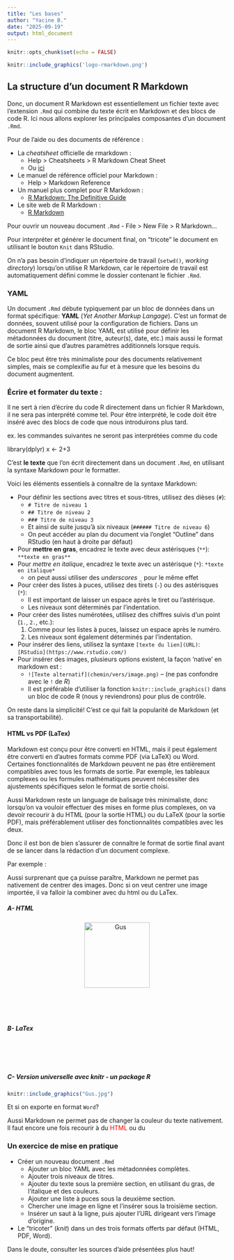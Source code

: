 ---
title: "Les bases"
author: "Yacine B."
date: "2025-09-19"
output: html_document
---

```{r setup, include=FALSE}
knitr::opts_chunk$set(echo = FALSE)
```

```{r logo, out.width='10%', fig.align='center'}
knitr::include_graphics('logo-rmarkdown.png')
```

## La structure d'un document R Markdown

Donc, un document R Markdown est essentiellement un fichier texte avec l'extension `.Rmd` qui combine du texte écrit en Markdown et des blocs de code R. Ici nous allons explorer les principales composantes d'un document `.Rmd`.

Pour de l'aide ou des documents de référence :

- La _cheatsheet_ officielle de rmarkdown : 
  - Help > Cheatsheets > R Markdown Cheat Sheet
  - Ou [ici](https://raw.githubusercontent.com/rstudio/cheatsheets/main/rmarkdown.pdf)
- Le manuel de référence officiel pour Markdown :
  - Help > Markdown Reference
- Un manuel plus complet pour R Markdown :
  - [R Markdown: The Definitive Guide](https://bookdown.org/yihui/rmarkdown/)
- Le site web de R Markdown :
  - [R Markdown](https://rmarkdown.rstudio.com/lesson-1.html)

Pour ouvrir un nouveau document `.Rmd`
- File > New File > R Markdown...

Pour interpréter et générer le document final, on "tricote" le document en utilisant le bouton `Knit` dans RStudio.

On n'a pas besoin d'indiquer un répertoire de travail (`setwd()`, _working directory_) lorsqu'on utilise R Markdown, car le répertoire de travail est automatiquement défini comme le dossier contenant le fichier `.Rmd`.

### YAML

Un document `.Rmd` débute typiquement par un bloc de données dans un format spécifique: **YAML** (*Yet Another Markup Langage*). C'est un format de données, souvent utilisé pour la configuration de fichiers. Dans un document R Markdown, le bloc YAML est utilisé pour définir les métadonnées du document (titre, auteur(s), date, etc.) mais aussi le format de sortie ainsi que d'autres paramètres additionnels lorsque requis.

Ce bloc peut être très minimaliste pour des documents relativement simples, mais se complexifie au fur et à mesure que les besoins du document augmentent. 

### Écrire et formater du texte :

Il ne sert à rien d'écrire du code R directement dans un fichier R Markdown, il ne sera pas interprété comme tel. Pour être interprété, le code doit être inséré avec des blocs de code que nous introduirons plus tard.

ex. les commandes suivantes ne seront pas interprétées comme du code

library(dplyr)
x <- 2+3

C'est **le texte** que l'on écrit directement dans un document `.Rmd`, en utilisant la syntaxe Markdown pour le formatter. 

Voici les éléments essentiels à connaître de la syntaxe Markdown:

- Pour définir les sections avec titres et sous-titres, utilisez des dièses (`#`):
  - `# Titre de niveau 1`
  - `## Titre de niveau 2`
  - `### Titre de niveau 3`
  - Et ainsi de suite jusqu'à six niveaux (`###### Titre de niveau 6`)
  - On peut accéder au plan du document via l'onglet "Outline" dans RStudio (en haut à droite par défaut)
- Pour **mettre en gras**, encadrez le texte avec deux astérisques (`**`): `**texte en gras**`
- Pour *mettre en italique*, encadrez le texte avec un astérisque (`*`): `*texte en italique*`
  - on peut aussi utiliser des _underscores_ `_` pour le même effet
- Pour créer des listes à puces, utilisez des tirets (`-`) ou des astérisques (`*`):
  - Il est important de laisser un espace après le tiret ou l'astérisque.
  - Les niveaux sont déterminés par l'indentation.
- Pour créer des listes numérotées, utilisez des chiffres suivis d'un point (`1.`, `2.`, etc.):
  1. Comme pour les listes à puces, laissez un espace après le numéro.
  2. Les niveaux sont également déterminés par l'indentation.
- Pour insérer des liens, utilisez la syntaxe `[texte du lien](URL)`: `[RStudio](https://www.rstudio.com/)`
- Pour insérer des images, plusieurs options existent, la façon 'native' en markdown est :
  - `![Texte alternatif](chemin/vers/image.png)` -- (ne pas confondre avec le `!` de *R*)
  - Il est préférable d'utiliser la fonction `knitr::include_graphics()` dans un bloc de code R (nous y reviendrons) pour plus de contrôle.

On reste dans la simplicité! C'est ce qui fait la popularité de Markdown (et sa transportabilité).

#### HTML vs PDF (LaTex)

Markdown est conçu pour être converti en HTML, mais il peut également être converti en d'autres formats comme PDF (via LaTeX) ou Word. Certaines fonctionnalités de Markdown peuvent ne pas être entièrement compatibles avec tous les formats de sortie. Par exemple, les tableaux complexes ou les formules mathématiques peuvent nécessiter des ajustements spécifiques selon le format de sortie choisi.

Aussi Markdown reste un language de balisage très minimaliste, donc lorsqu'on va vouloir effectuer des mises en forme plus complexes, on va devoir recourir à du HTML (pour la sortie HTML) ou du LaTeX (pour la sortie PDF), mais préférablement utiliser des fonctionnalités compatibles avec les deux.

Donc il est bon de bien s'assurer de connaître le format de sortie final avant de se lancer dans la rédaction d'un document complexe.

Par exemple :

Aussi surprenant que ça puisse paraître, Markdown ne permet pas nativement de centrer des images. Donc si on veut centrer une image importée, il va falloir la combiner avec du html ou du LaTex.

##### A- HTML
<div style="text-align: center;">
  <img src="Gus.jpg" alt="Gus" width="150px" />
</div>

<br><br><br>
\vspace{3em}

##### B- LaTex
\begin{center}
  \includegraphics[width=0.4\textwidth]{Gus.jpg}
  \\
  \textbf{Gus}
\end{center}

<br><br><br>
\vspace{3em}

##### C- Version universelle avec knitr - un package R
```{r, out.width='150px', fig.align='center', fig.cap='Carte de France'}
knitr::include_graphics("Gus.jpg")
```

Et si on exporte en format `Word`?

Aussi Markdown ne permet pas de changer la couleur du texte nativement.
Il faut encore une fois recourir à du <span style="color: red;">HTML</span> ou du \textcolor{blue}{LaTeX.}


### Un exercice de mise en pratique

- Créer un nouveau document `.Rmd`
  - Ajouter un bloc YAML avec les métadonnées complètes.
  - Ajouter trois niveaux de titres.
  - Ajouter du texte sous la première section, en utilisant du gras, de l'italique et des couleurs.
  - Ajouter une liste à puces sous la deuxième section.
  - Chercher une image en ligne et l'insérer sous la troisième section.
  - Insérer un saut à la ligne, puis ajouter l'URL dirigeant vers l'image d'origine.
- Le "tricoter" (*knit*) dans un des trois formats offerts par défaut (HTML, PDF, Word).

Dans le doute, consulter les sources d'aide présentées plus haut!

